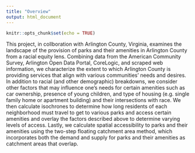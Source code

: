 ```yaml
---
title: "Overview"
output: html_document
---
```


```r
knitr::opts_chunk$set(echo = TRUE)
```

This project, in collboration with Arlington County, Virginia, examines the landscape of the provision of parks and their amenities in Arlington County from a racial equity lens. Combining data from the American Community Survey, Arlington Open Data Portal, CoreLogic, and scraped web information, we characterize the extent to which Arlington County is providing services that align with various communities’ needs and desires. In addition to racial (and other demographic) breakdowns, we consider other factors that may influence one’s needs for certain amenities such as car ownership, presence of young children, and type of housing (e.g. single family home or apartment building) and their intersections with race. We then calculate isochrones to determine how long residents of each neighborhood must travel to get to various parks and access certain amenities and overlay the factors described above to determine varying levels of access. Lastly, we calculate spatial accessibility to parks and their amenities using the two-step floating catchment area method, which incorporates both the demand and supply for parks and their amenities as catchment areas that overlap.  
